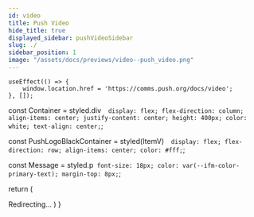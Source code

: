 ```yaml
---
id: video
title: Push Video
hide_title: true
displayed_sidebar: pushVideoSidebar
slug: ./
sidebar_position: 1
image: "/assets/docs/previews/video--push_video.png"
---
```




    useEffect(() => {
        window.location.href = 'https://comms.push.org/docs/video';
    }, []);

const Container = styled.div`  display: flex;
  flex-direction: column;
  align-items: center;
  justify-content: center;
  height: 400px;
  color: white;
  text-align: center;`;

const PushLogoBlackContainer = styled(ItemV)`  display: flex;
  flex-direction: row;
  align-items: center;
  color: #fff;`;

const Message = styled.p` font-size: 18px;
color: var(--ifm-color-primary-text);
margin-top: 8px;`;

return (

<Container>
  <PushLogoBlackContainer className='headerlogo' flex='initial'>
    <PushLogo style={{ margin: '0px 9px 0px 4px' }} />
    <ChainLogoDark />
  </PushLogoBlackContainer>
  <Message>Redirecting...</Message>
</Container>
) }
